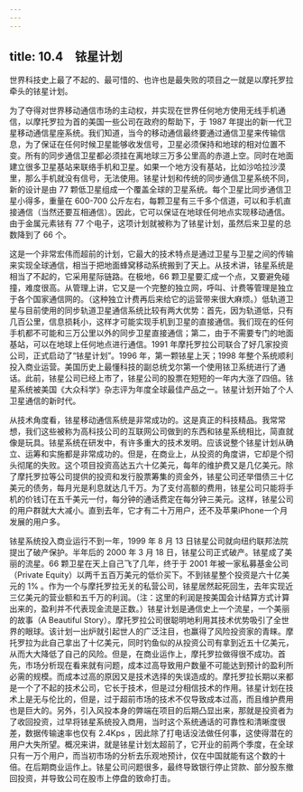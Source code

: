 ```yaml
---
---
---
```

title: 10.4　铱星计划
---



世界科技史上最了不起的、最可惜的、也许也是最失败的项目之一就是以摩托罗拉牵头的铱星计划。

为了夺得对世界移动通信市场的主动权，并实现在世界任何地方使用无线手机通信，以摩托罗拉为首的美国一些公司在政府的帮助下，于 1987 年提出的新一代卫星移动通信星座系统。我们知道，当今的移动通信最终要通过通信卫星来传输信息，为了保证在任何时候卫星能够收发信号，卫星必须保持和地球的相对位置不变。所有的同步通信卫星都必须挂在离地球三万多公里高的赤道上空。同时在地面建立很多卫星基站来联络手机和卫星。如果一个地方没有基站，比如沙哈拉沙漠里，那么手机就没有信号，无法使用。铱星计划和传统的同步通信卫星系统不同，新的设计是由 77 颗低卫星组成一个覆盖全球的卫星系统。每个卫星比同步通信卫星小得多，重量在 600-700 公斤左右，每颗卫星有三千多个信道，可以和手机直接通信（当然还要互相通信）。因此，它可以保证在地球任何地点实现移动通信。由于金属元素铱有 77 个电子，这项计划就被称为了铱星计划，虽然后来卫星的总数降到了 66 个。

这是一个非常宏伟而超前的计划，它最大的技术特点是通过卫星与卫星之间的传输来实现全球通信，相当于把地面蜂窝移动系统搬到了天上。从技术讲，铱星系统是相当了不起的，它采用星际链路。在极地，66 颗卫星要汇成一个点，又要避免碰撞，难度很高。从管理上讲，它又是一个完整的独立网，呼叫、计费等管理是独立于各个国家通信网的。（这种独立计费再后来给它的运营带来很大麻烦。）低轨道卫星与目前使用的同步轨道卫星通信系统比较有两大优势：首先，因为轨道低，只有几百公里，信息损耗小，这样才可能实现手机到卫星的直接通信。我们现在的任何手机都不可能和三万公里以外的同步卫星直接通信；第二，由于不需要专门的地面基站，可以在地球上任何地点进行通信。1991 年摩托罗拉公司联合了好几家投资公司，正式启动了“铱星计划”。1996 年，第一颗铱星上天；1998 年整个系统顺利投入商业运营。美国历史上最懂科技的副总统戈尔第一个使用铱卫系统进行了通话。此前，铱星公司已经上市了，铱星公司的股票在短短的一年内大涨了四倍。铱星系统被美国《大众科学》杂志评为年度全球最佳产品之一。铱星计划开始了个人卫星通信的新时代。

从技术角度看，铱星移动通信系统是非常成功的。这是真正的科技精品。我常常想，我们这些被称为高科技公司的互联网公司做到的东西和铱星系统相比，简直就像是玩具。铱星系统在研发中，有许多重大的技术发明。应该说整个铱星计划从确立、运筹和实施都是非常成功的。但是，在商业上，从投资的角度讲，它却是个彻头彻尾的失败。这个项目投资高达五六十亿美元，每年的维护费又是几亿美元。除了摩托罗拉等公司提供的投资和发行股票筹集的资金外，铱星公司还举借债三十亿美元的债务，每月光是利息就达几千万。为了支付高额的费用，铱星公司只能将手机的价钱订在五千美元一付，每分钟的通话费定在每分钟三美元。这样，铱星公司的用户群就大大减小。直到去年，它才有二十万用户，还不及苹果iPhone一个月发展的用户多。

铱星系统投入商业运行不到一年，1999 年 8 月 13 日铱星公司就向纽约联邦法院提出了破产保护。半年后的 2000 年 3 月 18 日，铱星公司正式破产。铱星成了美丽的流星。66 颗卫星在天上自己飞了几年，终于于 2001 年被一家私募基金公司（Private Equity）以两千五百万美元的低价买下。不到铱星整个投资是六十亿美元的 1% 。作为一个与摩托罗拉无关的私营公司，铱星居然起死回生，去年实现近三亿美元的营业额和五千万的利润。（注：这里的利润是按美国会计结算方式计算出来的，盈利并不代表现金流是正数。）铱星计划是通信史上一个流星，一个美丽的故事（A Beautiful Story）。摩托罗拉公司很聪明地利用其技术优势吸引了全世界的眼球。该计划一出炉就引起世人的广泛注目，也赢得了风险投资家的青睐。摩托罗拉为此自己拿出了十亿美元，同时钓鱼似的从投资公司有拿到近五十亿美元，从而大大降低了自己的风险。但是，在商业运作上，摩托罗拉做得很不成功。首先，市场分析现在看来就有问题，成本过高导致用户数量不可能达到预计的盈利所必需的规模。而成本过高的原因又是技术选择的失误造成的。摩托罗拉长期以来都是一个了不起的技术公司，它长于技术，但是过分相信技术的作用。铱星计划在技术上是无与伦比的，但是，过于超前市场的技术不仅导致成本过高，而且维护费用也是巨大的。另外，引入风投本身的弊端在项目的后期凸显出来，那就是投资者为了收回投资，过早将铱星系统投入商用，当时这个系统通话的可靠性和清晰度很差，数据传输速率也仅有 2.4Kps ，因此除了打电话没法做任何事，这使得潜在的用户大失所望。概况来讲，就是铱星计划太超前了，它开业的前两个季度，在全球只有一万个用户，而当初市场的分析去乐观地预计，仅在中国就能有这个数的十倍。在后期商业运作上。铱星公司问题很多，最终导致银行停止贷款、部分股东撤回投资，并导致公司在股市上停盘的致命打击。